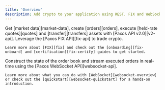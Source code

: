 ```yaml
---
title: 'Overview'
description: Add crypto to your application using REST, FIX and WebSocket APIs.
---
```


[v2-api]: ../api-reference
[market-data]: ../api-reference/market-data
[orders]: ../api-reference/orders
[quotes]: ../api-reference/quotes
[transfers]: ../api-reference/transfers
[websocket-api]: api/websocket
[websocket-overview]: api/websocket
[websocket-quickstart]: /guides/crypto-brokerage/websocket
[fix-api]: https://developer.paxos.com/docs/itbit/fix/
[fix-onboard]: fix/onboard
[fix-certify]: fix/certify
[fix]: fix

<Tabs>
  <Tab title="API">
    Get [market data][market-data], create [orders][orders], execute [held-rate quotes][quotes] and [transfer][transfers] assets with [Paxos API v2.0][v2-api].
  </Tab>

  <Tab title="FIX">
    Leverage the [Paxos FIX API][fix-api] to trade crypto.

    Learn more about [FIX][fix] and check out the [onboarding][fix-onboard] and [certification][fix-certify] guides to get started.
  </Tab>

  <Tab title="WebSocket">
    Construct the state of the order book and stream executed orders in real-time using the [Paxos WebSocket API][websocket-api].

    Learn more about what you can do with [WebSocket][websocket-overview] or check out the [quickstart][websocket-quickstart] for a hands-on introduction.
  </Tab>
</Tabs>
